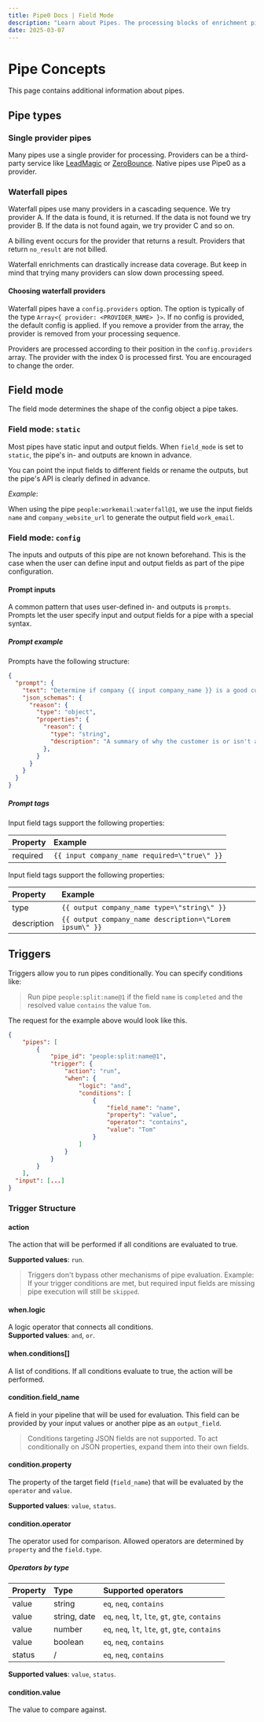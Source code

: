 ```yaml
---
title: Pipe0 Docs | Field Mode
description: "Learn about Pipes. The processing blocks of enrichment pipelines."
date: 2025-03-07
---
```


# Pipe Concepts

This page contains additional information about pipes.

## Pipe types

### Single provider pipes

Many pipes use a single provider for processing. Providers can be a third-party service like 
[LeadMagic](https://leadmagic.io) or [ZeroBounce](https://zerobounce.com). Native pipes use Pipe0 as a provider.

### Waterfall pipes

Waterfall pipes use many providers in a cascading sequence. We try provider A. If the data is found, it is returned.
If the data is not found we try provider B. If the data is not found again, we try provider C and so on.

A billing event occurs for the provider that returns a result. Providers that return `no_result`
are not billed.

Waterfall enrichments can drastically increase data coverage. But keep in mind that trying many providers 
can slow down processing speed.

#### Choosing waterfall providers

Waterfall pipes have a `config.providers` option. The option is typically of the type `Array<{ provider: <PROVIDER_NAME> }>`.
If no config is provided, the default config is applied. If you remove a provider from the array, the provider is removed
from your processing sequence.

Providers are processed according to their position in the `config.providers` array. The provider with the index 0 is processed first.
You are encouraged to change the order.


## Field mode

The field mode determines the shape of the <AppLink linkType="pipeConfig">config object</AppLink> a pipe takes.

### Field mode: `static`

Most <AppLink linkType="pipe">pipes</AppLink> have static <AppLink linkType="inputField">input</AppLink> 
and <AppLink linkType="outputField">output fields</AppLink>. When `field_mode` is set to `static`, the 
pipe's in- and outputs are known in advance.

You can point the input fields to different fields or rename the outputs, but the pipe's API is clearly 
defined in advance.

_Example_: 

When using the pipe `people:workemail:waterfall@1`, we use the
input fields `name` and `company_website_url` to generate the output field `work_email`.

### Field mode: `config`

The inputs and outputs of this pipe are not known beforehand. This is the case when the user can define 
input and output fields as part of the pipe configuration.

#### Prompt inputs

A common pattern that uses user-defined in- and outputs is `prompts`. Prompts let the user specify input 
and output fields for a pipe with a special syntax.

##### Prompt example

Prompts have the following structure:

```json
{
  "prompt": {
    "text": "Determine if company {{ input company_name }} is a good customer for my magic wand 🪄 business. {{ output reason type=\"json\" schema=\"reason\" description=\"Explain why the customer is a good prospect\" }} {{ output is_good_customer type=\"boolean\" format=\"int\" description=\"a flag that summarized the overall assessment of the customers fit\" }}",
    "json_schemas": {
      "reason": {
        "type": "object",
        "properties": {
          "reason": {
            "type": "string",
            "description": "A summary of why the customer is or isn't a good prospect for my business."
          },
        }
      }
    }
  }
}
```

##### Prompt tags 

Input field tags support the following properties:

| Property      | Example |
| :---        |    :---   | 
| required      | `{{ input company_name required=\"true\" }}`| 

Input field tags support the following properties:

| Property      | Example |
| :---        |    :---   | 
| type      | `{{ output company_name type=\"string\" }}`| 
| description   | `{{ output company_name description=\"Lorem ipsum\" }}`|


## Triggers <span className="badge-new" />

Triggers allow you to run pipes conditionally. You can specify conditions like:

> Run pipe `people:split:name@1` if the field `name` is `completed` and the resolved value `contains` the value `Tom`.

The request for the example above would look like this.
```json
{
	"pipes": [
		{
			"pipe_id": "people:split:name@1",
			"trigger": {
				"action": "run",
				"when": {
					"logic": "and",
					"conditions": [
						{
							"field_name": "name",
							"property": "value",
							"operator": "contains",
							"value": "Tom"
						}
					]
				}
			}
		}
	],
  "input": [...]
}
```

### Trigger Structure

#### action
The action that will be performed if all conditions are evaluated to true.

**Supported values**: `run`.

> Triggers don't bypass other mechanisms of pipe evaluation. Example: If your trigger conditions are met, but required input 
> fields are missing pipe execution will still be `skipped`.


#### when.logic
A logic operator that connects all conditions. <br />
**Supported values**: `and`, `or`.

#### when.conditions[]

A list of conditions. If all conditions evaluate to true, the action will be performed.

#### condition.field_name

A field in your pipeline that will be used for evaluation. This field can be provided by your input values or another pipe as an `output_field`.

> Conditions targeting JSON fields are not supported. To act conditionally on JSON properties, expand them
> into their own fields.

#### condition.property

The property of the target field (`field_name`) that will be evaluated by the `operator` and `value`.

**Supported values**: `value`, `status`.

#### condition.operator

The operator used for comparison. Allowed operators are determined by `property` and the `field.type`.

##### Operators by type

| Property      | Type | Supported operators    |
| :---        |    :---   |         :--- |
| value      | string       | `eq`, `neq`, `contains`   |
| value   | string, date        | `eq`, `neq`, `lt`, `lte`, `gt`, `gte`, `contains`      |
| value   | number        | `eq`, `neq`, `lt`, `lte`, `gt`, `gte`, `contains`      |
| value   | boolean        | `eq`, `neq`, `contains`      |
| status   | /        | `eq`, `neq`, `contains`      |

**Supported values**: `value`, `status`.

#### condition.value

The value to compare against. 

